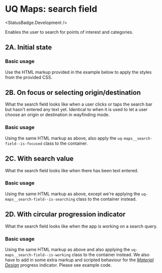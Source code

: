 
<Meta of={UqMaps2SearchBoxStories} />

# UQ Maps: search field

<StatusBadge.Development />

Enables the user to search for points of interest and categories.

## 2A. Initial state

### Basic usage

Use the HTML markup provided in the example below to apply the styles from the
provided CSS.

<Canvas sourceState="hidden">
  <Story of={UqMaps2SearchBoxStories.searchField} />
</Canvas>

## 2B. On focus or selecting origin/destination

What the search field looks like when a user clicks or taps the search bar but
hasn't entered any text yet. Identical to when it is used to let a user choose
an origin or destination in wayfinding mode.

### Basic usage

Using the same HTML markup as above, also apply the `uq-maps__search-field--is-focused`
class to the container.

<Canvas sourceState="hidden">
  <Story of={UqMaps2SearchBoxStories.searchFieldFocused} />
</Canvas>

## 2C. With search value

What the search field looks like when there has been text entered.

### Basic usage

Using the same HTML markup as above, except we're applying the `uq-maps__search-field--is-searching`
class to the container instead.

<Canvas sourceState="hidden">
  <Story of={UqMaps2SearchBoxStories.searchFieldSearching} />
</Canvas>

## 2D. With circular progression indicator

What the search field looks like when the app is working on a search query.

### Basic usage

Using the same HTML markup as above and also applying the `uq-maps__search-field--is-working`
class to the container instead. We also have to add in some extra markup and
scripted behaviour for the [_Material Design_][1] progress indicator. Please see
example code.

<Canvas sourceState="hidden">
  <Story of={UqMaps2SearchBoxStories.searchFieldWorking} />
</Canvas>

[1]: https://material.io/components/progress-indicators#circular-progress-indicators
[2]: https://material.io/develop/web/components/progress-indicator
